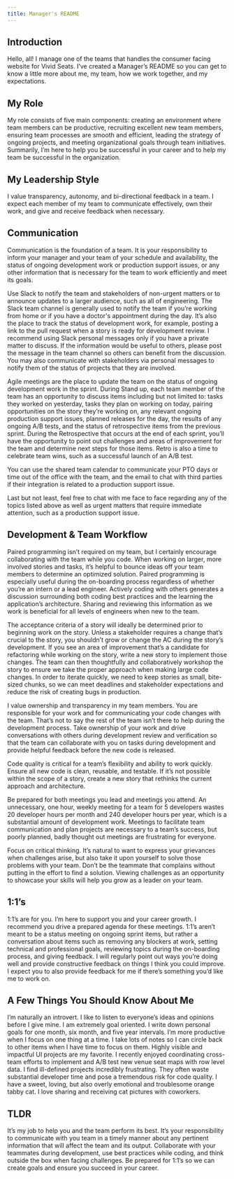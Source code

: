 ```yaml
---
title: Manager's README
---
```


## Introduction

Hello, all! I manage one of the teams that handles the consumer facing website for Vivid Seats. I’ve created a Manager’s README so you can get to know a little more about me, my team, how we work together, and my expectations.

## My Role

My role consists of five main components: creating an environment where team members can be productive, recruiting excellent new team members, ensuring team processes are smooth and efficient, leading the strategy of ongoing projects, and meeting organizational goals through team initiatives. Summarily, I’m here to help you be successful in your career and to help my team be successful in the organization.

## My Leadership Style

I value transparency, autonomy, and bi-directional feedback in a team. I expect each member of my team to communicate effectively, own their work, and give and receive feedback when necessary.

## Communication

Communication is the foundation of a team. It is your responsibility to inform your manager and your team of your schedule and availability, the status of ongoing development work or production support issues, or any other information that is necessary for the team to work efficiently and meet its goals.

Use Slack to notify the team and stakeholders of non-urgent matters or to announce updates to a larger audience, such as all of engineering. The Slack team channel is generally used to notify the team if you’re working from home or if you have a doctor's appointment during the day. It’s also the place to track the status of development work, for example, posting a link to the pull request when a story is ready for development review. I recommend using Slack personal messages only if you have a private matter to discuss. If the information would be useful to others, please post the message in the team channel so others can benefit from the discussion. You may also communicate with stakeholders via personal messages to notify them of the status of projects that they are involved.

Agile meetings are the place to update the team on the status of ongoing development work in the sprint. During Stand up, each team member of the team has an opportunity to discuss items including but not limited to: tasks they worked on yesterday, tasks they plan on working on today, pairing opportunities on the story they’re working on, any relevant ongoing production support issues, planned releases for the day, the results of any ongoing A/B tests, and the status of retrospective items from the previous sprint. During the Retrospective that occurs at the end of each sprint, you’ll have the opportunity to point out challenges and areas of improvement for the team and determine next steps for those items. Retro is also a time to celebrate team wins, such as a successful launch of an A/B test.

You can use the shared team calendar to communicate your PTO days or time out of the office with the team, and the email to chat with third parties if their integration is related to a production support issue.

Last but not least, feel free to chat with me face to face regarding any of the topics listed above as well as urgent matters that require immediate attention, such as a production support issue.

## Development & Team Workflow

Paired programming isn’t required on my team, but I certainly encourage collaborating with the team while you code. When working on larger, more involved stories and tasks, it’s helpful to bounce ideas off your team members to determine an optimized solution. Paired programming is especially useful during the on-boarding process regardless of whether you’re an intern or a lead engineer. Actively coding with others generates a discussion surrounding both coding best practices and the learning the application’s architecture. Sharing and reviewing this information as we work is beneficial for all levels of engineers when new to the team.

The acceptance criteria of a story will ideally be determined prior to beginning work on the story. Unless a stakeholder requires a change that’s crucial to the story, you shouldn’t grow or change the AC during the story’s development. If you see an area of improvement that’s a candidate for refactoring while working on the story, write a new story to implement those changes. The team can then thoughtfully and collaboratively workshop the story to ensure we take the proper approach when making large code changes. In order to iterate quickly, we need to keep stories as small, bite-sized chunks, so we can meet deadlines and stakeholder expectations and reduce the risk of creating bugs in production.

I value ownership and transparency in my team members. You are responsible for your work and for communicating your code changes with the team. That’s not to say the rest of the team isn’t there to help during the development process. Take ownership of your work and drive conversations with others during development review and verification so that the team can collaborate with you on tasks during development and provide helpful feedback before the new code is released.

Code quality is critical for a team’s flexibility and ability to work quickly. Ensure all new code is clean, reusable, and testable. If it’s not possible within the scope of a story, create a new story that rethinks the current approach and architecture.

Be prepared for both meetings you lead and meetings you attend. An unnecessary, one hour, weekly meeting for a team for 5 developers wastes 20 developer hours per month and 240 developer hours per year, which is a substantial amount of development work. Meetings to facilitate team communication and plan projects are necessary to a team’s success, but poorly planned, badly thought out meetings are frustrating for everyone.

Focus on critical thinking. It’s natural to want to express your grievances when challenges arise, but also take it upon yourself to solve those problems with your team. Don’t be the teammate that complains without putting in the effort to find a solution. Viewing challenges as an opportunity to showcase your skills will help you grow as a leader on your team.

## 1:1’s

1:1’s are for you. I’m here to support you and your career growth. I recommend you drive a prepared agenda for these meetings. 1:1’s aren’t meant to be a status meeting on ongoing sprint items, but rather a conversation about items such as removing any blockers at work, setting technical and professional goals, reviewing topics during the on-boarding process, and giving feedback. I will regularly point out ways you’re doing well and provide constructive feedback on things I think you could improve. I expect you to also provide feedback for me if there’s something you’d like me to work on.

## A Few Things You Should Know About Me

I’m naturally an introvert. I like to listen to everyone’s ideas and opinions before I give mine.
I am extremely goal oriented. I write down personal goals for one month, six month, and five year intervals.
I’m more productive when I focus on one thing at a time. I take lots of notes so I can circle back to other items when I have time to focus on them.
Highly visible and impactful UI projects are my favorite. I recently enjoyed coordinating cross-team efforts to implement and A/B test new venue seat maps with row level data.
I find ill-defined projects incredibly frustrating. They often waste substantial developer time and pose a tremendous risk for code quality.
I have a sweet, loving, but also overly emotional and troublesome orange tabby cat. I love sharing and receiving cat pictures with coworkers.

## TLDR

It’s my job to help you and the team perform its best.
It’s your responsibility to communicate with you team in a timely manner about any pertinent information that will affect the team and its output.
Collaborate with your teammates during development, use best practices while coding, and think outside the box when facing challenges.
Be prepared for 1:1’s so we can create goals and ensure you succeed in your career.
